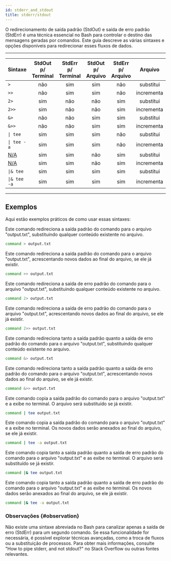 ```yaml
---
id: stderr_and_stdout
title: stderr/stdout
---
```


O redirecionamento de saída padrão (StdOut) e saída de erro padrão (StdErr) é
uma técnica essencial no Bash para controlar o destino das mensagens geradas por
comandos. Este guia descreve as várias sintaxes e opções disponíveis para
redirecionar esses fluxos de dados.

---

| Sintaxe                     | StdOut p/ Terminal | StdErr p/ Terminal | StdOut p/ Arquivo | StdErr p/ Arquivo |  Arquivo   |
| :-------------------------- | :----------------: | :----------------: | :---------------: | :---------------: | :--------: |
| `>`                         |        não         |        sim         |        sim        |        não        | substitui  |
| `>>`                        |        não         |        sim         |        sim        |        não        | incrementa |
| `2>`                        |        sim         |        não         |        não        |        sim        | substitui  |
| `2>>`                       |        sim         |        não         |        não        |        sim        | incrementa |
| `&>`                        |        não         |        não         |        sim        |        sim        | substitui  |
| `&>>`                       |        não         |        não         |        sim        |        sim        | incrementa |
| `\| tee`                    |        sim         |        sim         |        sim        |        não        | substitui  |
| `\| tee -a`                 |        sim         |        sim         |        sim        |        não        | incrementa |
| [N/A](#observation)         |        sim         |        sim         |        não        |        sim        | substitui  |
| [N/A](#observation)         |        sim         |        sim         |        não        |        sim        | incrementa |
| `\|& tee`                   |        sim         |        sim         |        sim        |        sim        | substitui  |
| `\|& tee -a`                |        sim         |        sim         |        sim        |        sim        | incrementa |

---

## Exemplos

Aqui estão exemplos práticos de como usar essas sintaxes:

Este comando redireciona a saída padrão do comando para o arquivo "output.txt",
substituindo qualquer conteúdo existente no arquivo.

```bash
command > output.txt
```

Este comando redireciona a saída padrão do comando para o arquivo "output.txt",
acrescentando novos dados ao final do arquivo, se ele já existir.

```bash
command >> output.txt
```

Este comando redireciona a saída de erro padrão do comando para o arquivo
"output.txt", substituindo qualquer conteúdo existente no arquivo.

```bash
command 2> output.txt
```

Este comando redireciona a saída de erro padrão do comando para o arquivo
"output.txt", acrescentando novos dados ao final do arquivo, se ele já existir.

```bash
command 2>> output.txt
```

Este comando redireciona tanto a saída padrão quanto a saída de erro padrão do
comando para o arquivo "output.txt", substituindo qualquer conteúdo existente no
arquivo.

```bash
command &> output.txt
```

Este comando redireciona tanto a saída padrão quanto a saída de erro padrão do
comando para o arquivo "output.txt", acrescentando novos dados ao final do
arquivo, se ele já existir.

```bash
command &>> output.txt
```

Este comando copia a saída padrão do comando para o arquivo "output.txt" e a
exibe no terminal. O arquivo será substituído se já existir.

```bash
command | tee output.txt
```

Este comando copia a saída padrão do comando para o arquivo "output.txt" e a
exibe no terminal. Os novos dados serão anexados ao final do arquivo, se ele já
existir.

```bash
command | tee -a output.txt
```

Este comando copia tanto a saída padrão quanto a saída de erro padrão do comando
para o arquivo "output.txt" e as exibe no terminal. O arquivo será substituído
se já existir.

```bash
command |& tee output.txt
```

Este comando copia tanto a saída padrão quanto a saída de erro padrão do comando
para o arquivo "output.txt" e as exibe no terminal. Os novos dados serão
anexados ao final do arquivo, se ele já existir.

```bash
command |& tee -a output.txt
```

### Observações {#observation}

Não existe uma sintaxe abreviada no Bash para canalizar apenas a saída de erro
(StdErr) para um segundo comando. Se essa funcionalidade for necessária, é
possível explorar técnicas avançadas, como a troca de fluxos ou a substituição
de processos. Para obter mais informações, consulte "How to pipe stderr, and not
stdout?" no Stack Overflow ou outras fontes relevantes.
